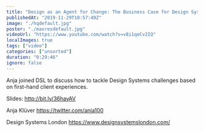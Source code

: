 ```yaml
---
title: "Design as an Agent for Change: The Business Case for Design Systems - Anja Klüver - DSL19"
publishedAt: "2019-11-29T10:57:49Z"
image: "./hqdefault.jpg"
poster: "./maxresdefault.jpg"
videoUrl: "https://www.youtube.com/watch?v=v8i1qeCv2IQ"
localImages: true
tags: ["video"]
categories: ["unsorted"]
duration: "0:29:46"
ignore: false
---
```

Anja joined DSL to discuss how to tackle Design Systems challenges based on first-hand client experiences.

Slides: http://bit.ly/36hayAV

Anja Klüver
https://twitter.com/anja100

Design Systems London 
https://www.designsystemslondon.com/
